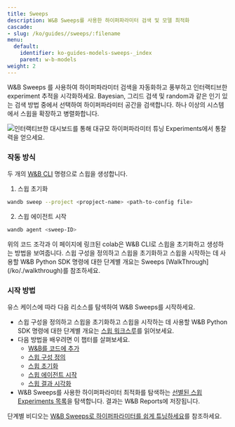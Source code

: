 ```yaml
---
title: Sweeps
description: W&B Sweeps를 사용한 하이퍼파라미터 검색 및 모델 최적화
cascade:
- slug: /ko/guides//sweeps/:filename
menu:
  default:
    identifier: ko-guides-models-sweeps-_index
    parent: w-b-models
weight: 2
---
```


<CardGroup cols={2}>
<Card title="Try in Colab" href="https://colab.research.google.com/github/wandb/examples/blob/master/colabs/pytorch/Organizing_Hyperparameter_Sweeps_in_PyTorch_with_W%26B.ipynb" icon="python"/>
<Card title="Try in W&B" href="https://wandb.ai/stacey/deep-drive/workspace?workspace=user-lavanyashukla" icon="sliders-up"/>
</CardGroup>

W&B Sweeps 를 사용하여 하이퍼파라미터 검색을 자동화하고 풍부하고 인터랙티브한 experiment 추적을 시각화하세요. Bayesian, 그리드 검색 및 random과 같은 인기 있는 검색 방법 중에서 선택하여 하이퍼파라미터 공간을 검색합니다. 하나 이상의 시스템에서 스윕을 확장하고 병렬화합니다.

<Frame>
    <img src="/images/sweeps/intro_what_it_is.png" alt="인터랙티브한 대시보드를 통해 대규모 하이퍼파라미터 튜닝 Experiments에서 통찰력을 얻으세요."  />
</Frame>

### 작동 방식
두 개의 [W&B CLI](/ko/ref/cli/) 명령으로 스윕을 생성합니다.

1. 스윕 초기화

```bash
wandb sweep --project <propject-name> <path-to-config file>
```

2. 스윕 에이전트 시작

```bash
wandb agent <sweep-ID>
```

<Note>
위의 코드 조각과 이 페이지에 링크된 colab은 W&B CLI로 스윕을 초기화하고 생성하는 방법을 보여줍니다. 스윕 구성을 정의하고 스윕을 초기화하고 스윕을 시작하는 데 사용할 W&B Python SDK 명령에 대한 단계별 개요는 Sweeps [WalkThrough](/ko/./walkthrough)를 참조하세요.
</Note>

### 시작 방법

유스 케이스에 따라 다음 리소스를 탐색하여 W&B Sweeps를 시작하세요.

* 스윕 구성을 정의하고 스윕을 초기화하고 스윕을 시작하는 데 사용할 W&B Python SDK 명령에 대한 단계별 개요는 [스윕 워크스루](/ko/./walkthrough)를 읽어보세요.
* 다음 방법을 배우려면 이 챕터를 살펴보세요.
  * [W&B를 코드에 추가](/ko/./add-w-and-b-to-your-code)
  * [스윕 구성 정의](/ko/guides/models/sweeps/define-sweep-configuration/)
  * [스윕 초기화](/ko/./initialize-sweeps)
  * [스윕 에이전트 시작](/ko/./start-sweep-agents)
  * [스윕 결과 시각화](/ko/./visualize-sweep-results)
* W&B Sweeps를 사용한 하이퍼파라미터 최적화를 탐색하는 [선별된 스윕 Experiments 목록](/ko/./useful-resources)을 탐색합니다. 결과는 W&B Reports에 저장됩니다.

단계별 비디오는 [W&B Sweeps로 하이퍼파라미터를 쉽게 튜닝하세요](https://www.youtube.com/watch?v=9zrmUIlScdY\&ab_channel=Weights%26Biases)를 참조하세요.
